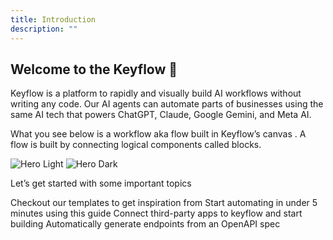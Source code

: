 ```yaml
---
title: Introduction
description: ""
---
```


## Welcome to the **Keyflow** 👋

Keyflow is a platform to rapidly and visually build AI workflows without writing any code. Our AI agents can automate parts of businesses using the same AI tech that powers ChatGPT, Claude, Google Gemini, and Meta AI.

What you see below is a workflow aka flow built in Keyflow’s canvas . A flow is built by connecting logical components called blocks.

<img
  className="block dark:hidden"
  src="/images/hero-light.png"
  alt="Hero Light"
/>
<img
  className="hidden dark:block"
  src="/images/hero-dark.png"
  alt="Hero Dark"
/>

Let’s get started with some important topics

<CardGroup cols={2}>
  <Card
    title="Get Inspiration"
    icon="stars"
    href="https://keyflow.space/templates"
  >
    Checkout our templates to get inspiration from
  </Card>
  <Card title="Quickstart" icon="screwdriver-wrench" href="/quickstart">
    Start automating in under 5 minutes using this guide
  </Card>
  <Card title="Integrations" icon="palette" href="/app-essentials/integrations">
    Connect third-party apps to keyflow and start building
  </Card>
  <Card title="Reference APIs" icon="code" href="/api-reference">
    Automatically generate endpoints from an OpenAPI spec
  </Card>
</CardGroup>
